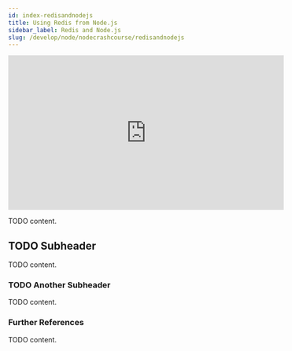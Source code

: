 ```yaml
---
id: index-redisandnodejs
title: Using Redis from Node.js
sidebar_label: Redis and Node.js
slug: /develop/node/nodecrashcourse/redisandnodejs
---
```



<div class="text--center">
<iframe width="560" height="315" src="https://www.youtube.com/embed/vXkYOSpKFHc" frameborder="0" allow="accelerometer; autoplay; clipboard-write; encrypted-media; gyroscope; picture-in-picture" allowfullscreen></iframe>
</div>

TODO content.

## TODO Subheader

TODO content.

### TODO Another Subheader

TODO content.

### Further References

TODO content.
